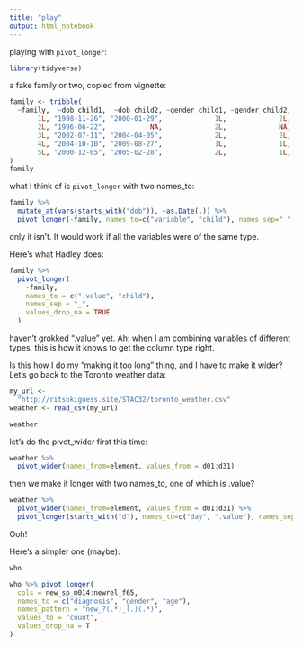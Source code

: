 ```yaml
---
title: "play"
output: html_notebook
---
```


playing with `pivot_longer`:

```r
library(tidyverse)
```

a fake family or two, copied from vignette:

```r
family <- tribble(
  ~family,  ~dob_child1,  ~dob_child2, ~gender_child1, ~gender_child2,
       1L, "1998-11-26", "2000-01-29",             1L,             2L,
       2L, "1996-06-22",           NA,             2L,             NA,
       3L, "2002-07-11", "2004-04-05",             2L,             2L,
       4L, "2004-10-10", "2009-08-27",             1L,             1L,
       5L, "2000-12-05", "2005-02-28",             2L,             1L,
)
family
```

what I think of is `pivot_longer` with two names_to:

```r
family %>% 
  mutate_at(vars(starts_with("dob")), ~as.Date(.)) %>% 
  pivot_longer(-family, names_to=c("variable", "child"), names_sep="_", values_to="value")
```

only it isn't. It would work if all the variables were of the same type.

Here's what Hadley does:

```r
family %>% 
  pivot_longer(
    -family, 
    names_to = c(".value", "child"), 
    names_sep = "_", 
    values_drop_na = TRUE
  )
```

haven't grokked ".value" yet. Ah: when I am combining variables of different types, this is how it knows to get the column type right.

Is this how I do my "making it too long" thing, and I have to make it wider? Let's go back to the Toronto weather data:

```r
my_url <- 
  "http://ritsokiguess.site/STAC32/toronto_weather.csv"
weather <- read_csv(my_url)
```

```r
weather
```

let's do the pivot_wider first this time:

```r
weather %>% 
  pivot_wider(names_from=element, values_from = d01:d31)
```

then we make it longer with two names_to, one of which is .value?

```r
weather %>% 
  pivot_wider(names_from=element, values_from = d01:d31) %>% 
  pivot_longer(starts_with("d"), names_to=c("day", ".value"), names_sep="_", values_to="temperature")

```

Ooh!



Here's a simpler one (maybe):

```r
who
```

```r
who %>% pivot_longer(
  cols = new_sp_m014:newrel_f65,
  names_to = c("diagnosis", "gender", "age"), 
  names_pattern = "new_?(.*)_(.)(.*)",
  values_to = "count",
  values_drop_na = T
)
```

